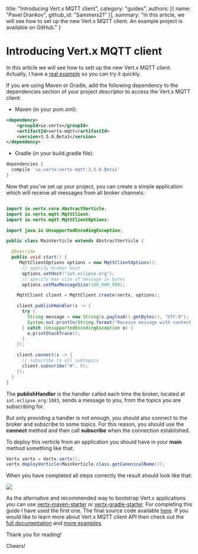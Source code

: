   title: "Introducing Vert.x MQTT client",
  category: "guides",
  authors: [{
    name: "Pavel Drankov",
    github_id: "Sammers21"
  }],
  summary: "In this article, we will see how to set up the new Vert.x MQTT client. An example project is available on GitHub."
}

# Introducing Vert.x MQTT client

In this article we will see how to sett up the new Vert.x MQTT client. Actually, I have a [real example](https://github.com/Sammers21/vertx-mqtt-client-example) so you can try it quickly.

If you are using Maven or Gradle, add the following dependency to the dependencies section of your project descriptor to access the Vert.x MQTT client:

* Maven (in your pom.xml):

```xml
<dependency>
    <groupId>io.vertx</groupId>
    <artifactId>vertx-mqtt</artifactId>
    <version>3.5.0.Beta1</version>
</dependency>
```

* Gradle (in your build.gradle file):

```groovy
dependencies {
  compile 'io.vertx:vertx-mqtt:3.5.0.Beta1'
}
```

Now that you’ve set up your project, you can create a simple application which will receive all messages from all broker channels:

```java

import io.vertx.core.AbstractVerticle;
import io.vertx.mqtt.MqttClient;
import io.vertx.mqtt.MqttClientOptions;

import java.io.UnsupportedEncodingException;

public class MainVerticle extends AbstractVerticle {

  @Override
  public void start() {
     MqttClientOptions options = new MqttClientOptions();
      // specify broker host
      options.setHost("iot.eclipse.org");
      // specify max size of message in bytes
      options.setMaxMessageSize(100_000_000);

    MqttClient client = MqttClient.create(vertx, options);

    client.publishHandler(s -> {
      try {
        String message = new String(s.payload().getBytes(), "UTF-8");
        System.out.println(String.format("Receive message with content: \"%s\" from topic \"%s\"", message, s.topicName()));
      } catch (UnsupportedEncodingException e) {
        e.printStackTrace();
      }
    });

    client.connect(s -> {
      // subscribe to all subtopics
      client.subscribe("#", 0);
    });
  }
}
```

The **publishHandler** is the handler called each time the broker, located at `iot.eclipse.org:1883`, sends a message to you, from the topics you are subscribing for.

But only providing a handler is not enough, you should also connect to the broker and subscribe to some topics. For this reason, you should use the **connect** method and then call **subscribe** when the connection established. 

To deploy this verticle from an application you should have in your **main** method something like that:

```java
Vertx vertx = Vertx.vertx();
vertx.deployVerticle(MainVerticle.class.getCanonicalName());
```

When you have completed all steps correctly the result should look like that:

![](http://i.imgur.com/b4yYQJE.gif)

As the alternative and recommended way to bootstrap Vert.x applications you can use [vertx-maven-starter](https://github.com/vert-x3/vertx-maven-starter) or [vertx-gradle-starter](https://github.com/vert-x3/vertx-gradle-starter). For completing this guide I have used the first one. The final source code available [here](https://github.com/Sammers21/vertx-mqtt-client-example). If you would like to learn more about Vert.x MQTT client API then check out the [full documentation](https://github.com/vert-x3/vertx-mqtt-client/blob/initial-work/src/main/asciidoc/java/index.adoc) and [more examples](https://github.com/vert-x3/vertx-examples/tree/3.5.0.beta1/mqtt-examples). 

Thank you for reading!

Cheers!
